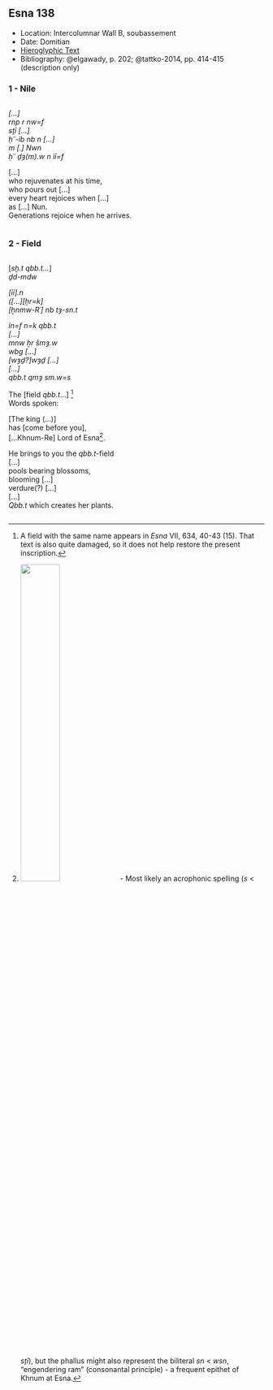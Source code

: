 ## Esna 138 {-}  
  
<style>  
  
  .col2 {  
    columns: 2 320px;         /* number of columns and width in pixels*/  
    -webkit-columns: 2 320px; /* chrome, safari */  
    -moz-columns: 2 320px;    /* firefox */  
    -webkit-column-break-inside: avoid;  
    -page-break-inside: avoid;  
    -break-inside: avoid;  
  }  
  
</style>  
  
- Location: Intercolumnar Wall B, soubassement  
- Date: Domitian  
- [Hieroglyphic Text](https://www.ifao.egnet.net/uploads/publications/enligne/Temples-Esna002.pdf#page=321){target="_blank"}  
- Bibliography: @elgawady, p. 202; @tattko-2014, pp. 414-415 (description only)  
  
### 1 - Nile {-}  
  
<div class="col2">  
  
*[...]  *  
*rnp r nw=f  *  
*sṯỉ [...]  *  
*ḥʿʿ-ỉb nb n [...]  *  
*m [.] Nwn  *  
*ḥʿʿ ḏȝ(m).w n ỉỉ=f  *  
  
[...]  
who rejuvenates at his time,  
who pours out [...]  
every heart rejoices when [...]  
as [...] Nun.  
Generations rejoice when he arrives.  
  
</div>  
  
### 2 - Field {-}  
  
<div class="col2">  
  
[*sḫ.t qbb.t...*]  
*ḏd-mdw   *  
  
*[ỉỉ].n  *  
*([...][ḫr=k]  *  
*[ẖnmw-Rʿ] nb tȝ-sn.t  *  
  
*ỉn=f n=k qbb.t  *  
*[...]  *  
*mnw ẖr šmȝ.w  *  
*wbg [...]  *  
*[wȝḏ?]wȝḏ [...]  *  
*[...]   *  
*qbb.t qmȝ sm.w=s  *  
   
The [field *qbb.t*...] [^fn-138-1]  
Words spoken:  
   
[The king (...)]  
has [come before you],  
  [...Khnum-Re] Lord of Esna[^fn-138-2].  
    
He brings to you the *qbb.t*-field  
[...]  
pools bearing blossoms,  
blooming [...]  
verdure(?) [...]  
[...]  
*Qbb.t* which creates her plants.  
  
</div>  
[^fn-138-1]: A field with the same name appears in *Esna* VII, 634, 40-43 (15). That text is also quite damaged, so it does not help restore the present inscription.  
[^fn-138-2]: ![](images/138_1.png){width=40%} - Most likely an acrophonic spelling (*s* < *sṯỉ*), but the phallus might also represent the biliteral *sn* < *wsn*, "engendering ram" (consonantal principle) - a frequent epithet of Khnum at Esna.   
